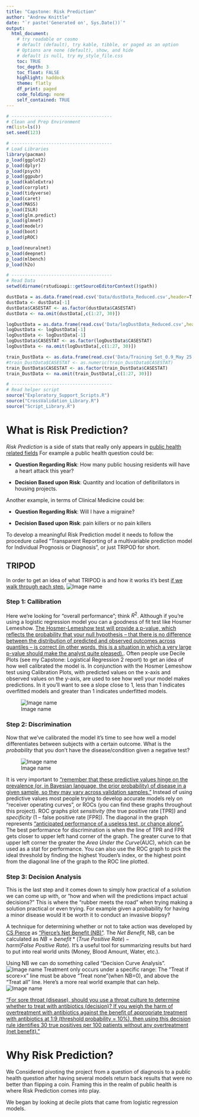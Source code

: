 ```yaml
---
title: "Capstone: Risk Prediction"
author: "Andrew Knittle"
date: "`r paste('Generated on', Sys.Date())`" 
output: 
  html_document: 
    # try readable or cosmo
    # default (default), try kable, tibble, or paged as an option
    # Options are none (default), show, and hide
    # default is null, try my_style_file.css
    toc: TRUE
    toc_depth: 3
    toc_float: FALSE
    highlight: haddock
    theme: flatly
    df_print: paged
    code_folding: none
    self_contained: TRUE
---
```


```r
# --------------------------------------
# Clean and Prep Environment
rm(list=ls())
set.seed(123)

# --------------------------------------
# Load Libraries
library(pacman)
p_load(ggplot2)
p_load(dplyr)
p_load(psych)
p_load(ggpubr)
p_load(kableExtra)
p_load(corrplot)
p_load(tidyverse)
p_load(caret)
p_load(MASS)
p_load(ISLR)
p_load(glm.predict)
p_load(glmnet)
p_load(modelr)
p_load(boot)
p_load(pROC)

p_load(neuralnet)
p_load(deepnet)
p_load(mlbench)
p_load(h2o)

# --------------------------------------
# Read Data
setwd(dirname(rstudioapi::getSourceEditorContext()$path))

dustData = as.data.frame(read.csv('Data/dustData_Reduced.csv',header=T,sep=',')) # OG dataset
dustData <- dustData[-1]
dustData$CASESTAT <- as.factor(dustData$CASESTAT)
dustData <- na.omit(dustData[,c(1:27, 30)])

logDustData = as.data.frame(read.csv('Data/logDustData_Reduced.csv',header=T,sep=','))
logDustData <- logDustData[-1]
logDustData <- logDustData[-1]
logDustData$CASESTAT <- as.factor(logDustData$CASESTAT)
logDustData <- na.omit(logDustData[,c(1:27, 30)])

train_DustData <- as.data.frame(read.csv('Data/Training Set_0.9_May 25 2021.csv',header=T,sep=','))[-1]
#train_DustData$CASESTAT <- as.numeric(train_DustData$CASESTAT)
train_DustData$CASESTAT <- as.factor(train_DustData$CASESTAT)
train_DustData <- na.omit(train_DustData[,c(1:27, 30)])

# --------------------------------------
# Read helper script
source("Exploratory_Support_Scripts.R")
source("CrossValidation_Library.R")
source("Script_Library.R")


```

# What is Risk Prediction?

*Risk Prediction* is a side of stats that really only appears in [public health related fields](https://www.publichealth.columbia.edu/research/population-health-methods/risk-prediction) For example a public health question could be:

* **Question Regarding Risk**: How many public housing residents will have a heart attack this year?

* **Decision Based upon Risk**: Quantity and location of defibrillators in housing projects.

Another example, in terms of Clinical Medicine could be:

* **Question Regarding Risk**: Will I have a migraine?

* **Decision Based upon Risk**: pain killers or no pain killers

To develop a meaningful Risk Prediction model it needs to follow the procedure called "Transparent Reporting of a multivariable prediction model for Individual Prognosis or Diagnosis", or just TRIPOD for short.

## TRIPOD

In order to get an idea of what TRIPOD is and how it works it's best [if we walk through each step.](https://www.publichealth.columbia.edu/research/population-health-methods/risk-prediction#Description)
![Image name](https://www.publichealth.columbia.edu/sites/default/files/png/Screen-Shot-2015-06-17-at-11.36.46-AM.png)

### Step 1: Callibration

Here we're looking for "overall performance"; think $R^2$. Although if you're using a logistic regression model you can a goodness of fit test like Hosmer Lemeshow. [The Hosmer-Lemeshow test will provide a p-value, which reflects the probability that your null hypothesis – that there is no difference between the distribution of predicted and observed outcomes across quantiles – is correct (in other words, this is a situation in which a very large p-value should make the analyst quite pleased).](https://www.publichealth.columbia.edu/research/population-health-methods/risk-prediction#Description). Often people use Decile Plots (see my Capstone: Logistical Regression 2 report) to get an idea of how well calibrated the model is. 
In conjunction with the Hosmer Lemeshow test using Calibration Plots, with predicted values on the x-axis and observed values on the y-axis, are used to see how well your model makes predictions. In it you'll want to see a slope close to 1, less than 1 indicates overfitted models and greater than 1 indicates underfitted models.

![Image name](https://www.publichealth.columbia.edu/sites/default/files/png/Screen-Shot-2015-06-17-at-11.42.34-AM.png)


### Step 2: Discrimination

Now that we've calibrated the model it's time to see how well a model differentiates between subjects with a certain outcome. What is the *probability* that you don’t have the disease/condition given a negative test?

![Image name](https://www.publichealth.columbia.edu/sites/default/files/png/Screen-Shot-2015-06-17-at-11.44.21-AM.png)

It is very important to ["remember that these predictive values hinge on the prevalence (or, in Bayesian language, the prior probability) of disease in a given sample, so they may vary across validation samples."](https://www.publichealth.columbia.edu/research/population-health-methods/risk-prediction#Description) Instead of using predictive values most people trying to develop accurate models rely on "receiver operating curves", or ROCs (you can find these graphs throughout this project). ROC graphs plot *sensitivity* (the true positive rate [TPR]) and *specificity* (1 – false positive rate [FPR]). The diagonal in the graph represents ["anticipated performance of a useless test, or chance alone".](https://www.publichealth.columbia.edu/research/population-health-methods/risk-prediction#Description) The best performance for discrimination is when the line of TPR and FPR gets closer to upper left hand corner of the graph. The greater curve to that upper left corner the greater the *Area Under the Curve*(AUC), which can be used as a stat for performance. You can also use the ROC graph to pick the ideal threshold by finding the highest Youden’s index, or the highest point from the diagonal line of the graph to the ROC line plotted.



### Step 3: Decision Analysis

This is the last step and it comes down to simply how practical of a solution we can come up with, or "how and when will the predictions impact actual decisions?" This is where the "rubber meets the road" when trying making a solution practical or even trying. For example given a probability for having a minor disease would it be worth it to conduct an invasive biopsy?

A technique for determining whether or not to take action was developed by [CS Pierce](https://en.wikipedia.org/wiki/Charles_Sanders_Peirce) as ["Pierce’s Net Benefit (NB)"](https://www.publichealth.columbia.edu/research/population-health-methods/risk-prediction#Description). The *Net Benefit*, NB, can be calculated as $NB=benefit*(True~Positive~Rate)-harm(False~Positive~Rate)$. It's a useful tool for summarizing results but hard to put into real world units (Money, Blood Amount, Water, etc.).

Using NB we can do something called "Decision Curve Analysis". 
![Image name](https://www.publichealth.columbia.edu/sites/default/files/png/Screen-Shot-2015-06-17-at-11.49.37-AM.png)
Treatment only occurs under a specific range: The "Treat if score>x" line must be above "Treat none"(when NB=0), and above the "Treat all" line. Here's a more real world example that can help.
![Image name](https://www.publichealth.columbia.edu/sites/default/files/png/Screen-Shot-2015-06-17-at-11.51.17-AM.png)

["For sore throat (disease), should you use a throat culture to determine whether to treat with antibiotics (decision)? If you weigh the harm of overtreatment with antibiotics against the benefit of appropriate treatment with antibiotics at 1:9 (threshold probability = 10%), then using this decision rule identifies 30 true positives per 100 patients without any overtreatment (net benefit)."](https://www.publichealth.columbia.edu/research/population-health-methods/risk-prediction#Description)


# Why Risk Prediction?

We Considered pivoting the project from a question of diagnosis to a public health question after having several models return back results that were no better than flipping a coin. Framing this in the realm of public health is where Risk Prediction comes into play.

We began by looking at decile plots that came from logistic regression models. 




